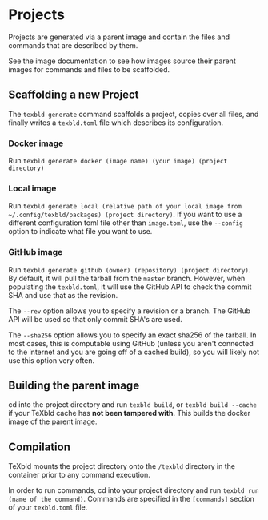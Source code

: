 
<Docs />

# Projects

Projects are generated via a parent image and contain the files and commands
that are described by them.

See <Link href="./image"> the image documentation </Link> to
see how images source their parent images for commands and files to be
scaffolded.

## Scaffolding a new Project

The `texbld generate` command scaffolds a project, copies over all files, and finally writes a `texbld.toml` file which describes its configuration.

### Docker image

Run `texbld generate docker (image name) (your image) (project directory)`

### Local image

Run `texbld generate local (relative path of your local image from ~/.config/texbld/packages) (project directory)`.
If you want to use a different configuration toml file other than `image.toml`,
use the `--config` option to indicate what file you want to use.

### GitHub image

Run `texbld generate github (owner) (repository) (project directory)`.
By default, it will pull the tarball from the `master` branch. However, when
populating the `texbld.toml`, it will use the GitHub API to check the commit SHA
and use that as the revision.

The `--rev` option allows you to specify a revision or a branch. The GitHub API
will be used so that only commit SHA's are used.

The `--sha256` option allows you to specify an exact sha256 of the tarball. In
most cases, this is computable using GitHub (unless you aren't connected to the
internet and you are going off of a cached build), so you will likely not use
this option very often.

## Building the parent image

cd into the project directory and run `texbld build`, or `texbld build --cache`
if your TeXbld cache has **not been tampered with**. This builds the
docker image of the parent image.

## Compilation

TeXbld mounts the project directory onto the `/texbld`
directory in the container prior to any command execution.

In order to run commands, cd into your project directory and run `texbld run (name of the command)`. Commands are specified in the `[commands]` section of
your `texbld.toml` file.
